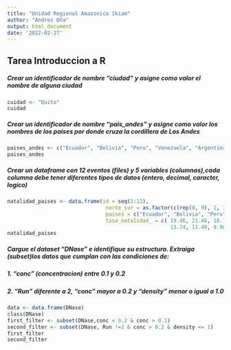 ```yaml
---
title: "Unidad Regional Amazonica Ikiam"
author: "Andres Oña"
output: html_document
date: '2022-02-27'
---
```

## Tarea Introduccion a R

##### Crear un identificador de nombre "ciudad" y asigne como valor el nombre de alguna ciudad
```r
cuidad <- "Quito"
cuidad
```

##### Crear un identificador de nombre "pais_andes" y asigne como valor los nombres de los países por donde cruza la cordillera de Los Andes
```r
paises_andes <- c("Ecuador", "Bolivia", "Peru", "Venezuela", "Argentina", "Colombia", "Chile")
paises_andes
```

##### Crear un dataframe con 12 eventos (files) y 5 variables (columnas),cada columna debe tener diferentes tipos de datos (entero, decimal, caracter, logico)
```r
natalidad_paises <- data.frame(id = seq(1:12),
                                norte_sur = as.factor(c(rep(0, 9), 1, 1, 1)),
                                paises = c("Ecuador", "Bolivia", "Peru", "Venezuela", "Argentina", "Colombia",                                                 "Chile", "Brasil", "Uruguay", "USA", "Canada","Mexico"),
                                tasa_natalidad_ = c( 19.46, 21.46, 18.10, 17.57, 16.83, 14.66, 12.19, 13.70, 
                                                     13.74, 11.40, 9.90, 17.30 ))#porcentaje
natalidad_paises
```

##### Cargue el dataset "DNase" e identifique su estructura. Extraiga (subset)los datos que cumplan con las condiciones de: 
##### 1. "conc" (concentracion) entre 0.1 y 0.2
##### 2. "Run" diferente a 2, "conc" mayor a 0.2 y "density" menor o igual a 1.0

```r
data <- data.frame(DNase)
class(DNase)
first_filter <- subset(DNase,conc < 0.2 & conc > 0.1)
second_filter <- subset(DNase, Run !=2 & conc > 0.2 & density <= 1)
first_filter
second_filter
```

